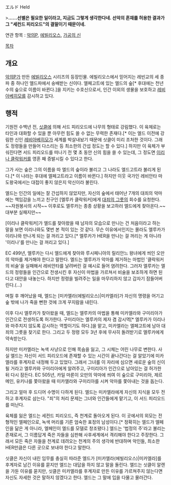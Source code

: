 エルド
Held

>'''......선별은 필요한 일이라고, 지금도 그렇게 생각한다네. 선악의 혼재를 허용한 결과가 그 "세컨드 피리오드"의 결말이기 때문이네.'''

연관 항목 : [[악의P]], [[에빌리오스]], [[가공의 신]]

[[목차]]
== 개요 ==
[[악의P]]가 만든 [[에빌리오스]] 시리즈의 등장인물. 에빌리오스에서 믿어지는 레빈교의 세 종파 중 하나인 엘드파에서 숭배받는 신이다. 엘페고트에 있는 엘드의 숲[* 후대에는 천년수의 숲으로 이름이 바뀐다.]을 지키는 수호신으로서, 인간 이외의 생물을 보호하고 [[레비아베히모]]를 감시하고 있다.

== 행적 ==
기원전 수백년 전, [[싯클]]에 의해 서드 피리오드에 나무의 형태로 강림했다. 이 육체로는 타인과 대화할 수 있을 뿐 아무런 힘도 쓸 수 없는 무력한 존재다.[* 이는 엘드 이전에 강림한 신인 [[레비아베히모]]가 세계를 박살내놨기 때문에 싯클이 미리 조처한 것이다. 그래도 정령들을 만들어 다스리는 등 최소한의 간섭 정도는 할 수 있다.] 하지만 이 육체가 부숴진다면 서드 피리오드를 떠나기 전 몇 초 동안 신의 힘을 쓸 수 있는데, 그 정도면 [[이리나 클락워커]]를 영혼 째 증발시킬 수 있다고 한다.

그가 사는 숲은 그의 이름을 따 엘드의 숲이라 불리고 그 나라도 엘드고트라 불리게 된다.[* 이 나라는 후대에 엘페고트라고 이름이 바뀐다.] 하지만 이웃 국가인 레비안타 마도왕국에서는 대접이 좋지 않은지 악신이라 불린다.

엘드는 인간의 일에는 잘 간섭하지 않았지만, 자신의 숲에서 태어난 7개의 대죄의 악마에는 책임감을 느끼고 친구인 [엘루카 클락워커]에게 [[대죄의 그릇]]의 회수를 요청한다. ~~자원봉사의 시작~~ 이후로도 엘루카는 종종 상황을 보고하러 엘드에게 찾아온다.~~대부분 실패지만~~

[이리나 클락워커]가 엘드를 찾아왔을 때 남자의 모습으로 만나는 건 처음이라고 하는 말을 보면 이리나와도 몇번 본 적이 있는 것 같다. 무슨 이유에서인지는 몰라도 엘루카가 이리나와 만나게 되는 걸 꺼리고 있다.[* 엘루카가 HER을 만나는 걸 꺼리는 게 아니라 '이리나'를 만나는 걸 꺼리고 있다.]

EC 499년, 엘루카는 다시 엘드에게 찾아와 루시페니아의 릴리안느 왕녀에게 씌인 오만의 악마를 제거해야 한다고 말한다. 엘드는 엘루카가 악마를 제거하는 마법인 '클락워커의 비술'을 실패해서 레비안타를 날려버린 걸 예시로 들어 염려한다. 그러자 엘루카는 엘드의 정령들을 인간으로 전생시킨 후 자신이 마법을 가르쳐서 비술을 보조하게 하면 된다고 대안을 내놓는다. 하지만 정령을 빌려주는 일을 마무리하지 않고 갑자기 잠들어버린다.(...)

며칠 후 깨어났을 때, 엘드는 [미카엘라(에빌리오스)|미카엘라]가 자신의 명령을 어기고 숲 밖에 나가 죽을 뻔한 것에 크게 꾸지람을 내린다.

이후 다시 엘루카가 찾아왔을 때, 엘드는 엘루카의 마법을 통해 미카엘라와 구미리아가 인간으로 전생하도록 허가한다. 구미리아는 엘루카의 제자 겸 감시역[* 엘루카가 이리나와 마주치지 않도록 감시하는 역할이기도 하다.]을 맡고, 미카엘라는 엘페고트에 남아 대죄의 그릇을 찾기로 한다. 그리고 두 정령 모두 3년 후에 무사히 돌려받기로 엘루카에게 약속받는다.

하지만 미카엘라는 녹색 사냥으로 인해 목숨을 잃고, 그 시체는 어린 나무로 변한다. 사실 엘드는 자신이 서드 피리오드에 존재할 수 있는 시간이 끝나간다는 걸 알았기에 미카엘라를 후계자로 내정해 두고 있었다. 그래서 그녀를 이 자리에 심으면 새로운 숲의 신이 될 거라고 엘루카와 구미리아에게 알려주고, 구미리아가 인간으로 남아있는 걸 허가한 뒤 다시 잠든다. EC 505년, 카일 마론이 오만의 악마에 씌여 이 숲으로 구미리아, 제르메인, 유키나를 쫓아왔을 때 미카엘라와 구미리아를 시켜 악마를 쫓아내는 것을 돕는다.

그리고 얼마 후 드디어 수명이 다하게 된다. 엘드는 미카엘라에게 자신의 지식을 모두 전하고 후계자로 삼는다. "죄"의 처리 문제는 그녀와 인간들에게 맡기고, 이 서드 피리오드를 떠난다.

육체를 잃은 엘드는 세컨드 피리오드, 즉 천계로 돌아오게 된다. 이 곳에서의 외모는 전형적인 엘페인으로, 녹색 머리를 기른 엄숙한 표정의 남성이다.[* 정확히는 엘드가 엘페인을 닮은 게 아니라, 엘페인이 엘드를 모델로 창조됐다.] 엘드는 '법정의 주'라고 불리는 존재로서, 그 이름답게 죽은 자들을 심판해 사후세계에서 격리해야 한다고 주장한다. 그래서 모든 죽은 자들을 천계로 데려오는 천계의 주의 생각에 반대하며 악인들, 최소한 HER만큼은 다른 곳으로 보내야 한다고 말한다.

싯클은 자신이 내린 임무를 충실히 따라준 엘드가 [미카엘라(에빌리오스)|미카엘라]를 후계자로 남긴 이유를 묻지만 엘드는 대답을 하지 않고 말을 돌린다. 엘드는 싯클이 알렌을 가둔 이유를 묻지만, 싯클은 미카엘라를 후계자로 만든 이유를 가르쳐주지 않는다면 자신도 자세한 것은 말하지 않겠다고 한다. 엘드는 그 말에 입을 다물고 물러간다.
